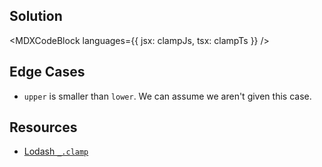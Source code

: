 

## Solution

<MDXCodeBlock languages={{ jsx: clampJs, tsx: clampTs }} />

## Edge Cases

- `upper` is smaller than `lower`. We can assume we aren't given this case.

## Resources

- [Lodash `_.clamp`](https://lodash.com/docs/#clamp)
